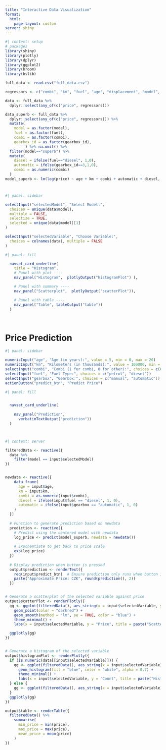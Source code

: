 ```yaml
---
title: "Interactive Data Visualization"
format:
  html:
    page-layout: custom
server: shiny
---
```

```r
#| context: setup
# packages
library(shiny)
library(plotly)
library(dplyr)
library(ggplot2)
library(broom)
library(bslib)

full_data <- read.csv("full_data.csv")

regressors <- c("combi", "km", "fuel", "age", "displacement", "model", "gearbox_id")

data <- full_data %>%
  dplyr::select(any_of(c("price", regressors)))

data_superb <- full_data %>% 
  dplyr::select(any_of(c("price", regressors))) %>% 
  mutate(
    model = as.factor(model),
    fuel = as.factor(fuel),
    combi = as.factor(combi),
    gearbox_id = as.factor(gearbox_id),
         ) %>% na.omit() %>% 
  filter(model=="superb") %>% 
  mutate(
    diesel = ifelse(fuel=="diesel", 1,0),
    automatic = ifelse(gearbox_id==3,1,0),
    combi = as.numeric(combi)
  )
model_superb <- lm(log(price) ~ age + km + combi + automatic + diesel, data = data_superb)

```

# {.main-body}
```r
#| panel: sidebar

selectInput("selectedModel", "Select Model:",
  choices = unique(data$model),
  multiple = FALSE,
  selectize = TRUE,
  selected = unique(data$model)[1]
)

selectInput("selectedVariable", "Choose Variable:",
  choices = colnames(data), multiple = FALSE
)
```



```r
#| panel: fill

  navset_card_underline(
    title = "Histogram",
    # Panel with plot ----
    nav_panel("Histogram",  plotlyOutput("histogramPlot") ),

    # Panel with summary ----
    nav_panel("Scatterplot",  plotlyOutput("scatterPlot")),

    # Panel with table ----
    nav_panel("Table", tableOutput("table"))
  )




```

# Price Prediction



```r
#| panel: sidebar

numericInput("age", "Age (in years):", value = 5, min = 0, max = 20)
numericInput("km", "Kilometers (in thousands):", value = 100000, min = 0, max = 500000)
selectInput("combi", "Combi (1 for combi, 0 for other):", choices = c(0, 1))
selectInput("fuel", "Fuel Type:", choices = c("petrol", "diesel"))
selectInput("gearbox", "Gearbox:", choices = c("manual", "automatic"))
actionButton("predict_btn", "Predict Price")


```



```r
#| panel: fill


  navset_card_underline(
  
    nav_panel("Prediction",
      verbatimTextOutput("prediction"))
  )




```




```r
#| context: server

filteredData <- reactive({
  data %>%
    filter(model == input$selectedModel)
})


newdata <- reactive({
    data.frame(
      age = input$age,
      km = input$km,
      combi = as.numeric(input$combi),
      diesel = ifelse(input$fuel == "diesel", 1, 0),
      automatic = ifelse(input$gearbox == "automatic", 1, 0)
    )
  })
  
  # Function to generate prediction based on newdata
  prediction <- reactive({
    # Predict using the centered model with newdata
    log_price <- predict(model_superb, newdata = newdata())
    
    # Exponentiate to get back to price scale
    exp(log_price)
  })
  
  # Display prediction when button is pressed
  output$prediction <- renderText({
    req(input$predict_btn)  # Ensure prediction only runs when button is clicked
    paste("Approximate Price: CZK", round(prediction(), 2))
  })


# Generate a scatterplot of the selected variable against price
output$scatterPlot <- renderPlotly({
  gg <- ggplot(filteredData(), aes_string(x = input$selectedVariable, y = "price")) +
    geom_point(color = "darkred") +
    geom_smooth(method = "lm", se = TRUE, color = "blue") +
    theme_minimal() +
    labs(x = input$selectedVariable, y = "Price", title = paste("Scatterplot of", input$selectedVariable, "vs Price"))

  ggplotly(gg)
})


# Generate a histogram of the selected variable
output$histogramPlot <- renderPlotly({
  if (is.numeric(data[[input$selectedVariable]])) {
    gg <- ggplot(filteredData(), aes_string(x = input$selectedVariable)) +
      geom_histogram(fill = "blue", color = "white", alpha = 0.7) +
      theme_minimal() +
      labs(x = input$selectedVariable, y = "Count", title = paste("Histogram of", input$selectedVariable))
  } else {
    gg <- ggplot(filteredData(), aes_string(x = input$selectedVariable))
  }
  ggplotly(gg)
})

output$table <- renderTable({
  filteredData() %>%
    summarise(
      min_price = min(price),
      max_price = max(price),
      mean_price = mean(price)
    )
})






```





